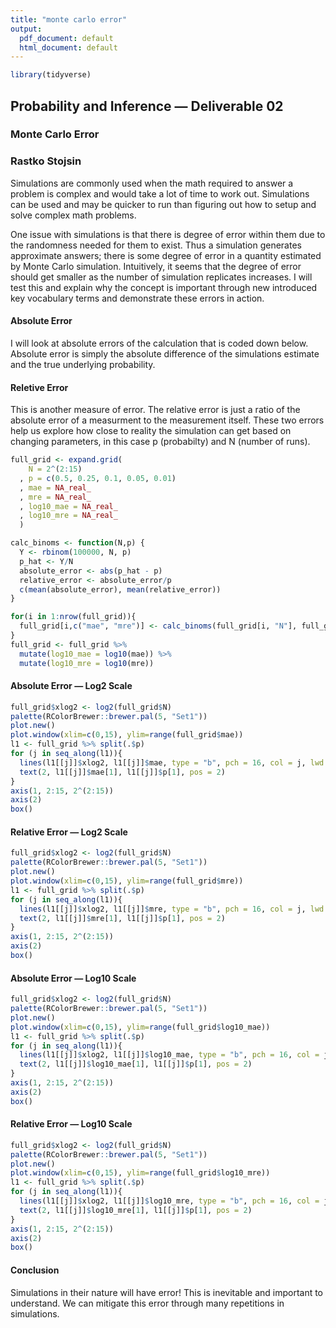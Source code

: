```yaml
---
title: "monte carlo error"
output:
  pdf_document: default
  html_document: default
---
```


```r
library(tidyverse)
```

## Probability and Inference --- Deliverable 02
### Monte Carlo Error
### Rastko Stojsin

Simulations are commonly used when the math required to answer a problem is complex and would take a lot of time to work out. Simulations can be used and may be quicker to run than figuring out how to setup and solve complex math problems.

One issue with simulations is that there is degree of error within them due to the randomness needed for them to exist. Thus a simulation generates approximate answers; there is some degree of error in a quantity estimated by Monte Carlo simulation. Intuitively, it seems that the degree of error should get smaller as the number of simulation replicates increases. I will test this  and explain why the concept is important through new introduced key vocabulary terms and demonstrate these errors in action.

#### Absolute Error
I will look at absolute errors of the calculation that is coded down below. Absolute error is simply the absolute difference of the simulations estimate and the true underlying probability. 

#### Reletive Error 
This is another measure of error. The relative error is just a ratio of the absolute error of a measurment to the measurement itself. These two errors help us explore how close to reality the simulation can get based on changing parameters, in this case p (probabilty) and N (number of runs).

```r
full_grid <- expand.grid(
    N = 2^(2:15)
  , p = c(0.5, 0.25, 0.1, 0.05, 0.01)
  , mae = NA_real_
  , mre = NA_real_
  , log10_mae = NA_real_
  , log10_mre = NA_real_
  )
```

```r
calc_binoms <- function(N,p) {
  Y <- rbinom(100000, N, p)
  p_hat <- Y/N
  absolute_error <- abs(p_hat - p)
  relative_error <- absolute_error/p
  c(mean(absolute_error), mean(relative_error))
}
```

```r
for(i in 1:nrow(full_grid)){
  full_grid[i,c("mae", "mre")] <- calc_binoms(full_grid[i, "N"], full_grid[i, "p"])
}
full_grid <- full_grid %>% 
  mutate(log10_mae = log10(mae)) %>% 
  mutate(log10_mre = log10(mre))
```
#### Absolute Error --- Log2 Scale 
```r
full_grid$xlog2 <- log2(full_grid$N)
palette(RColorBrewer::brewer.pal(5, "Set1"))
plot.new()
plot.window(xlim=c(0,15), ylim=range(full_grid$mae))
l1 <- full_grid %>% split(.$p)
for (j in seq_along(l1)){
  lines(l1[[j]]$xlog2, l1[[j]]$mae, type = "b", pch = 16, col = j, lwd = 3)
  text(2, l1[[j]]$mae[1], l1[[j]]$p[1], pos = 2)
}
axis(1, 2:15, 2^(2:15))
axis(2)
box()
```

#### Relative Error --- Log2 Scale 

```r
full_grid$xlog2 <- log2(full_grid$N)
palette(RColorBrewer::brewer.pal(5, "Set1"))
plot.new()
plot.window(xlim=c(0,15), ylim=range(full_grid$mre))
l1 <- full_grid %>% split(.$p)
for (j in seq_along(l1)){
  lines(l1[[j]]$xlog2, l1[[j]]$mre, type = "b", pch = 16, col = j, lwd = 3)
  text(2, l1[[j]]$mre[1], l1[[j]]$p[1], pos = 2)
}
axis(1, 2:15, 2^(2:15))
axis(2)
box()
```


#### Absolute Error --- Log10 Scale 

```r
full_grid$xlog2 <- log2(full_grid$N)
palette(RColorBrewer::brewer.pal(5, "Set1"))
plot.new()
plot.window(xlim=c(0,15), ylim=range(full_grid$log10_mae))
l1 <- full_grid %>% split(.$p)
for (j in seq_along(l1)){
  lines(l1[[j]]$xlog2, l1[[j]]$log10_mae, type = "b", pch = 16, col = j, lwd = 3)
  text(2, l1[[j]]$log10_mae[1], l1[[j]]$p[1], pos = 2)
}
axis(1, 2:15, 2^(2:15))
axis(2)
box()
```

#### Relative Error --- Log10 Scale 

```r
full_grid$xlog2 <- log2(full_grid$N)
palette(RColorBrewer::brewer.pal(5, "Set1"))
plot.new()
plot.window(xlim=c(0,15), ylim=range(full_grid$log10_mre))
l1 <- full_grid %>% split(.$p)
for (j in seq_along(l1)){
  lines(l1[[j]]$xlog2, l1[[j]]$log10_mre, type = "b", pch = 16, col = j, lwd = 3)
  text(2, l1[[j]]$log10_mre[1], l1[[j]]$p[1], pos = 2)
}
axis(1, 2:15, 2^(2:15))
axis(2)
box()
```

#### Conclusion
Simulations in their nature will have error! This is inevitable and important to understand. We can mitigate this error through many repetitions in simulations.